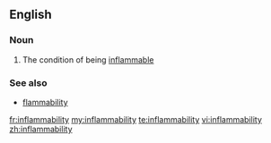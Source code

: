 ==English==

===Noun===
{{en-noun|-}}

# The condition of being [[inflammable]]

===See also===
*[[flammability]]

[[fr:inflammability]]
[[my:inflammability]]
[[te:inflammability]]
[[vi:inflammability]]
[[zh:inflammability]]